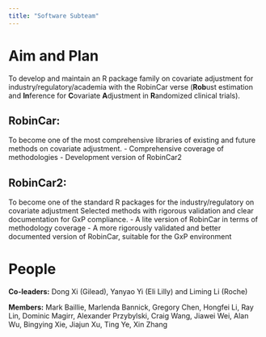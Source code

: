 ```yaml
---
title: "Software Subteam"
---
```


# Aim and Plan

To develop and maintain an R package family on covariate adjustment for industry/regulatory/academia with the RobinCar verse (**Rob**ust estimation and **In**ference for **C**ovariate **A**djustment in **R**andomized clinical trials).

## RobinCar: 

To become one of the most comprehensive libraries of existing and future methods on covariate adjustment.
-   Comprehensive coverage of methodologies
-   Development version of RobinCar2

## RobinCar2: 

To become one of the standard R packages for the industry/regulatory on covariate adjustment Selected methods with rigorous validation and clear documentation for GxP compliance.
-   A lite version of RobinCar in terms of methodology coverage
-   A more rigorously validated and better documented version of RobinCar, suitable for the GxP environment

# People

**Co-leaders:** Dong Xi (Gilead), Yanyao Yi (Eli Lilly) and Liming Li (Roche)

**Members:** Mark Baillie, Marlenda Bannick, Gregory Chen, Hongfei Li, Ray Lin, Dominic Magirr, Alexander Przybylski, Craig Wang, Jiawei Wei, Alan Wu, Bingying Xie, Jiajun Xu, Ting Ye, Xin Zhang
